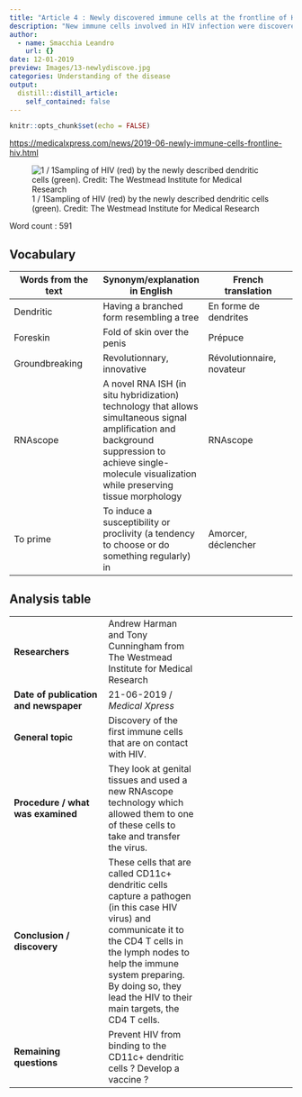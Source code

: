```yaml
---
title: "Article 4 : Newly discovered immune cells at the frontline of HIV infection"
description: "New immune cells involved in HIV infection were discovered."
author:
  - name: Smacchia Leandro
    url: {}
date: 12-01-2019
preview: Images/13-newlydiscove.jpg
categories: Understanding of the disease
output:
  distill::distill_article:
    self_contained: false
---
```


```r
knitr::opts_chunk$set(echo = FALSE)
```

<https://medicalxpress.com/news/2019-06-newly-immune-cells-frontline-hiv.html>


![1 / 1Sampling of HIV (red) by the newly described dendritic cells (green). Credit: The Westmead Institute for Medical Research](Images/13-newlydiscove.jpg)


Word count : 591


## Vocabulary 

| Words from the text | Synonym/explanation in English | French translation |
|--|--|--|
| Dendritic | Having a branched form resembling a tree | En forme de dendrites |
| Foreskin | Fold of skin over the penis | Prépuce |
| Groundbreaking | Revolutionnary, innovative | Révolutionnaire, novateur |
| RNAscope | A novel RNA ISH (in situ hybridization) technology that allows simultaneous signal amplification and background suppression to achieve single-molecule visualization while preserving tissue morphology | RNAscope |
| To prime | To induce a susceptibility or proclivity (a tendency to choose or do something regularly) in | Amorcer, déclencher |


## Analysis table 

|  |  |  |
|--|--|--|
| **Researchers** | Andrew Harman and Tony Cunningham from The Westmead Institute for Medical Research |
| **Date of publication and newspaper** | 21-06-2019 / *Medical Xpress* |
| **General topic** | Discovery of the first immune cells that are on contact with HIV. |
| **Procedure / what was examined** | They look at genital tissues and used a new RNAscope technology which allowed them to one of these cells to take and transfer the virus.|
| **Conclusion / discovery** | These cells that are called CD11c+ dendritic cells capture a pathogen (in this case HIV virus) and communicate it to the CD4 T cells in the lymph nodes to help the immune system preparing. By doing so, they lead the HIV to their main targets, the CD4 T cells. |
| **Remaining questions** | Prevent HIV from binding to the CD11c+ dendritic cells ? Develop a vaccine ? |


